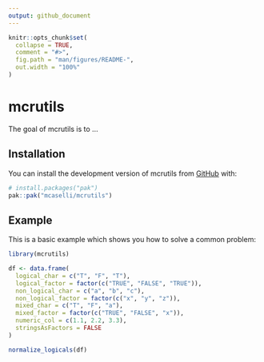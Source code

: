 ```yaml
---
output: github_document
---
```


<!-- README.md is generated from README.Rmd. Please edit that file -->

```r
knitr::opts_chunk$set(
  collapse = TRUE,
  comment = "#>",
  fig.path = "man/figures/README-",
  out.width = "100%"
)
```

# mcrutils

<!-- badges: start -->
<!-- badges: end -->

The goal of mcrutils is to ...

## Installation

You can install the development version of mcrutils from [GitHub](https://github.com/) with:

``` r
# install.packages("pak")
pak::pak("mcaselli/mcrutils")
```

## Example

This is a basic example which shows you how to solve a common problem:

```r
library(mcrutils)

df <- data.frame(
  logical_char = c("T", "F", "T"),
  logical_factor = factor(c("TRUE", "FALSE", "TRUE")),
  non_logical_char = c("a", "b", "c"),
  non_logical_factor = factor(c("x", "y", "z")),
  mixed_char = c("T", "F", "a"),
  mixed_factor = factor(c("TRUE", "FALSE", "x")),
  numeric_col = c(1.1, 2.2, 3.3),
  stringsAsFactors = FALSE
)

normalize_logicals(df)
```


